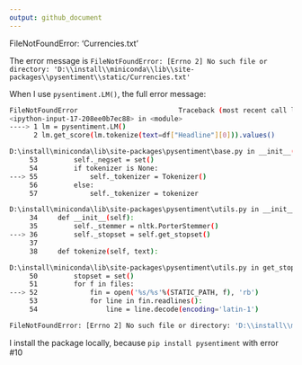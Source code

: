 ```yaml
---
output: github_document
---
```



FileNotFoundError: 'Currencies.txt'

The error message is `FileNotFoundError: [Errno 2] No such file or directory: 'D:\\install\\miniconda\\lib\\site-packages\\pysentiment\\static/Currencies.txt'`

When I use `pysentiment.LM()`, the full error message:

```bash
FileNotFoundError                         Traceback (most recent call last)
<ipython-input-17-208ee0b7ec88> in <module>
----> 1 lm = pysentiment.LM()
      2 lm.get_score(lm.tokenize(text=df["Headline"][0])).values()

D:\install\miniconda\lib\site-packages\pysentiment\base.py in __init__(self, tokenizer)
     53         self._negset = set()
     54         if tokenizer is None:
---> 55             self._tokenizer = Tokenizer()
     56         else:
     57             self._tokenizer = tokenizer

D:\install\miniconda\lib\site-packages\pysentiment\utils.py in __init__(self)
     34     def __init__(self):
     35         self._stemmer = nltk.PorterStemmer()
---> 36         self._stopset = self.get_stopset()
     37 
     38     def tokenize(self, text):

D:\install\miniconda\lib\site-packages\pysentiment\utils.py in get_stopset(self)
     50         stopset = set()
     51         for f in files:
---> 52             fin = open('%s/%s'%(STATIC_PATH, f), 'rb')
     53             for line in fin.readlines():
     54                 line = line.decode(encoding='latin-1')

FileNotFoundError: [Errno 2] No such file or directory: 'D:\\install\\miniconda\\lib\\site-packages\\pysentiment\\static/Currencies.txt'
```

I install the package locally, because `pip install pysentiment` with error #10
